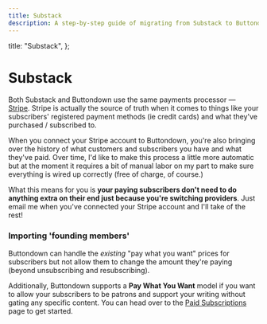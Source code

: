 ```yaml
---
title: Substack
description: A step-by-step guide of migrating from Substack to Buttondown
---
```



  title: "Substack",
};

# Substack

Both Substack and Buttondown use the same payments processor — [Stripe](https://stripe.com/). Stripe is actually the source of truth when it comes to things like your subscribers' registered payment methods (ie credit cards) and what they've purchased / subscribed to.

When you connect your Stripe account to Buttondown, you're also bringing over the history of what customers and subscribers you have and what they've paid. Over time, I'd like to make this process a little more automatic but at the moment it requires a bit of manual labor on my part to make sure everything is wired up correctly (free of charge, of course.)

What this means for you is **your paying subscribers don't need to do anything extra on their end just because you're switching providers**. Just email me when you've connected your Stripe account and I'll take of the rest!

### Importing 'founding members'

Buttondown can handle the _existing_ "pay what you want" prices for subscribers but not allow them to change the amount they're paying (beyond unsubscribing and resubscribing).

Additionally, Buttondown supports a **Pay What You Want** model if you want to allow your subscribers to be patrons and support your writing without gating any specific content. You can head over to the [Paid Subscriptions](http://buttondown.email/settings/paid-subscriptions) page to get started.
